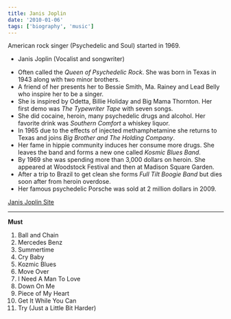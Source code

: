 ```yaml
---
title: Janis Joplin
date: '2010-01-06'
tags: ['biography', 'music']
---
```


American rock singer (Psychedelic and Soul) started in 1969.

- Janis Joplin (Vocalist and songwriter)

* Often called the *Queen of Psychedelic Rock*. She was born in Texas in 1943 along with two minor brothers. 
* A friend of her presents her to Bessie Smith, Ma. Rainey and Lead Belly who inspire her to be a singer.
* She is inspired by Odetta, Billie Holiday and Big Mama Thornton. Her first demo was *The Typewriter Tape* with seven songs. 
* She did cocaine, heroin, many psychedelic drugs and alcohol. Her favorite drink was *Southern Comfort* a whiskey liquor.
* In 1965 due to the effects of injected methamphetamine she returns to Texas and joins *Big Brother and The Holding Company*. 
* Her fame in hippie community induces her consume more drugs. She leaves the band and forms a new one called *Kosmic Blues Band*.
* By 1969 she was spending more than 3,000 dollars on heroin. She appeared at Woodstock Festival and then at Madison Square Garden.
* After a trip to Brazil to get clean she forms *Full Tilt Boogie Band* but dies soon after from heroin overdose.
* Her famous psychedelic Porsche was sold at 2 million dollars in 2009. 

[Janis Joplin Site](https://janisjoplin.com/)

***

**Must**

1. Ball and Chain
2. Mercedes Benz
3. Summertime
4. Cry Baby
5. Kozmic Blues
6. Move Over
7. I Need A Man To Love
8. Down On Me
9. Piece of My Heart
10. Get It While You Can
11. Try (Just a Little Bit Harder)










